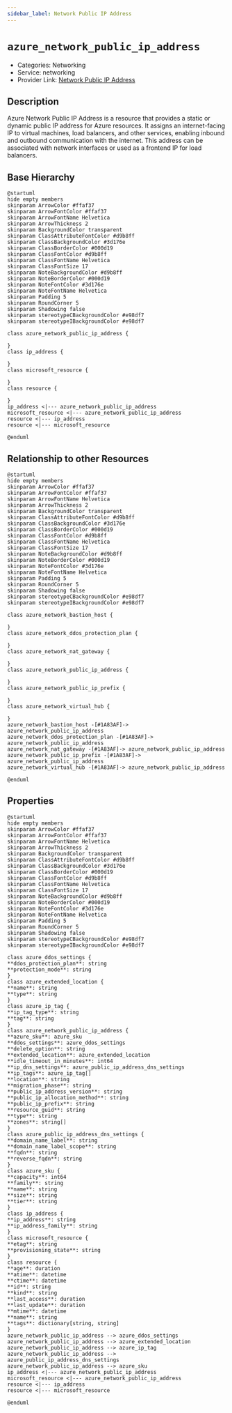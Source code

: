 ```yaml
---
sidebar_label: Network Public IP Address
---
```


# `azure_network_public_ip_address`

- Categories: Networking
- Service: networking
- Provider Link: [Network Public IP Address](https://learn.microsoft.com/en-us/azure/virtual-network/ip-services/public-ip-addresses)

## Description

Azure Network Public IP Address is a resource that provides a static or dynamic public IP address for Azure resources. It assigns an internet-facing IP to virtual machines, load balancers, and other services, enabling inbound and outbound communication with the internet. This address can be associated with network interfaces or used as a frontend IP for load balancers.

## Base Hierarchy

<ZoomPanPinch>

```kroki imgType="plantuml" imgAlt="Hierarchy of Network Public IP Address"
@startuml
hide empty members
skinparam ArrowColor #ffaf37
skinparam ArrowFontColor #ffaf37
skinparam ArrowFontName Helvetica
skinparam ArrowThickness 2
skinparam BackgroundColor transparent
skinparam ClassAttributeFontColor #d9b8ff
skinparam ClassBackgroundColor #3d176e
skinparam ClassBorderColor #000d19
skinparam ClassFontColor #d9b8ff
skinparam ClassFontName Helvetica
skinparam ClassFontSize 17
skinparam NoteBackgroundColor #d9b8ff
skinparam NoteBorderColor #000d19
skinparam NoteFontColor #3d176e
skinparam NoteFontName Helvetica
skinparam Padding 5
skinparam RoundCorner 5
skinparam Shadowing false
skinparam stereotypeCBackgroundColor #e98df7
skinparam stereotypeIBackgroundColor #e98df7

class azure_network_public_ip_address {

}
class ip_address {

}
class microsoft_resource {

}
class resource {

}
ip_address <|--- azure_network_public_ip_address
microsoft_resource <|--- azure_network_public_ip_address
resource <|--- ip_address
resource <|--- microsoft_resource

@enduml
```

</ZoomPanPinch>

## Relationship to other Resources

<ZoomPanPinch>

```kroki imgType="plantuml" imgAlt="Diagram of Network Public IP Address resource relationships"
@startuml
hide empty members
skinparam ArrowColor #ffaf37
skinparam ArrowFontColor #ffaf37
skinparam ArrowFontName Helvetica
skinparam ArrowThickness 2
skinparam BackgroundColor transparent
skinparam ClassAttributeFontColor #d9b8ff
skinparam ClassBackgroundColor #3d176e
skinparam ClassBorderColor #000d19
skinparam ClassFontColor #d9b8ff
skinparam ClassFontName Helvetica
skinparam ClassFontSize 17
skinparam NoteBackgroundColor #d9b8ff
skinparam NoteBorderColor #000d19
skinparam NoteFontColor #3d176e
skinparam NoteFontName Helvetica
skinparam Padding 5
skinparam RoundCorner 5
skinparam Shadowing false
skinparam stereotypeCBackgroundColor #e98df7
skinparam stereotypeIBackgroundColor #e98df7

class azure_network_bastion_host {

}
class azure_network_ddos_protection_plan {

}
class azure_network_nat_gateway {

}
class azure_network_public_ip_address {

}
class azure_network_public_ip_prefix {

}
class azure_network_virtual_hub {

}
azure_network_bastion_host -[#1A83AF]-> azure_network_public_ip_address
azure_network_ddos_protection_plan -[#1A83AF]-> azure_network_public_ip_address
azure_network_nat_gateway -[#1A83AF]-> azure_network_public_ip_address
azure_network_public_ip_prefix -[#1A83AF]-> azure_network_public_ip_address
azure_network_virtual_hub -[#1A83AF]-> azure_network_public_ip_address

@enduml
```

</ZoomPanPinch>

## Properties

<ZoomPanPinch>

```kroki imgType="plantuml" imgAlt="Diagram of Network Public IP Address data model"
@startuml
hide empty members
skinparam ArrowColor #ffaf37
skinparam ArrowFontColor #ffaf37
skinparam ArrowFontName Helvetica
skinparam ArrowThickness 2
skinparam BackgroundColor transparent
skinparam ClassAttributeFontColor #d9b8ff
skinparam ClassBackgroundColor #3d176e
skinparam ClassBorderColor #000d19
skinparam ClassFontColor #d9b8ff
skinparam ClassFontName Helvetica
skinparam ClassFontSize 17
skinparam NoteBackgroundColor #d9b8ff
skinparam NoteBorderColor #000d19
skinparam NoteFontColor #3d176e
skinparam NoteFontName Helvetica
skinparam Padding 5
skinparam RoundCorner 5
skinparam Shadowing false
skinparam stereotypeCBackgroundColor #e98df7
skinparam stereotypeIBackgroundColor #e98df7

class azure_ddos_settings {
**ddos_protection_plan**: string
**protection_mode**: string
}
class azure_extended_location {
**name**: string
**type**: string
}
class azure_ip_tag {
**ip_tag_type**: string
**tag**: string
}
class azure_network_public_ip_address {
**azure_sku**: azure_sku
**ddos_settings**: azure_ddos_settings
**delete_option**: string
**extended_location**: azure_extended_location
**idle_timeout_in_minutes**: int64
**ip_dns_settings**: azure_public_ip_address_dns_settings
**ip_tags**: azure_ip_tag[]
**location**: string
**migration_phase**: string
**public_ip_address_version**: string
**public_ip_allocation_method**: string
**public_ip_prefix**: string
**resource_guid**: string
**type**: string
**zones**: string[]
}
class azure_public_ip_address_dns_settings {
**domain_name_label**: string
**domain_name_label_scope**: string
**fqdn**: string
**reverse_fqdn**: string
}
class azure_sku {
**capacity**: int64
**family**: string
**name**: string
**size**: string
**tier**: string
}
class ip_address {
**ip_address**: string
**ip_address_family**: string
}
class microsoft_resource {
**etag**: string
**provisioning_state**: string
}
class resource {
**age**: duration
**atime**: datetime
**ctime**: datetime
**id**: string
**kind**: string
**last_access**: duration
**last_update**: duration
**mtime**: datetime
**name**: string
**tags**: dictionary[string, string]
}
azure_network_public_ip_address --> azure_ddos_settings
azure_network_public_ip_address --> azure_extended_location
azure_network_public_ip_address --> azure_ip_tag
azure_network_public_ip_address --> azure_public_ip_address_dns_settings
azure_network_public_ip_address --> azure_sku
ip_address <|--- azure_network_public_ip_address
microsoft_resource <|--- azure_network_public_ip_address
resource <|--- ip_address
resource <|--- microsoft_resource

@enduml
```

</ZoomPanPinch>
